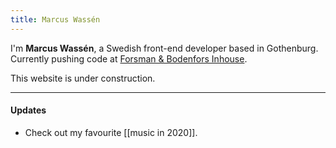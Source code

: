 ```yaml
---
title: Marcus Wassén
---
```


I'm **Marcus Wassén**, a Swedish front-end developer based in Gothenburg. Currently pushing code at [Forsman & Bodenfors Inhouse](https://www.inhouse.fb.se/).

This website is under construction.

---

#### Updates

-   Check out my favourite [[music in 2020]].
